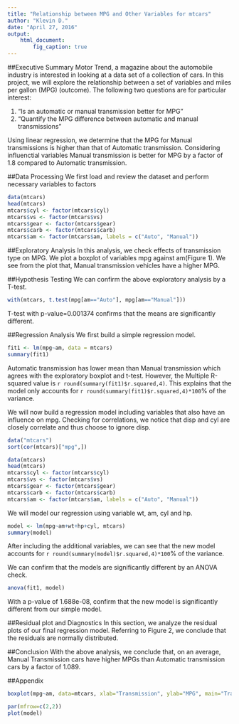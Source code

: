 ```yaml
---
title: "Relationship between MPG and Other Variables for mtcars"
author: "Klevin D."
date: "April 27, 2016"
output:
    html_document:
        fig_caption: true
---
```

##Executive Summary
Motor Trend, a magazine about the automobile industry is interested in looking at a data set of a collection of cars. In this project, we will explore the relationship between a set of variables and miles per gallon (MPG) (outcome). The following two questions are for particular interest:

1. “Is an automatic or manual transmission better for MPG”
2. "Quantify the MPG difference between automatic and manual transmissions"

Using linear regression, we determine that the MPG for Manual transmissions is higher than that of Automatic transmission. Considering influenctial variables Manual transmission is better for MPG by a factor of 1.8 compared to Automatic transmission.

##Data Processing
We first load and review the dataset and perform necessary variables to factors
```r
data(mtcars)
head(mtcars)
mtcars$cyl <- factor(mtcars$cyl)
mtcars$vs <- factor(mtcars$vs)
mtcars$gear <- factor(mtcars$gear)
mtcars$carb <- factor(mtcars$carb)
mtcars$am <- factor(mtcars$am, labels = c("Auto", "Manual"))
```

##Exploratory Analysis
In this analysis, we check effects of transmission type on MPG. We plot a boxplot of variables mpg against 
am(Figure 1). We see from the plot that, Manual transmission vehicles have a higher MPG.

##Hypothesis Testing
We can confirm the above exploratory analysis by a T-test.
```r
with(mtcars, t.test(mpg[am=="Auto"], mpg[am=="Manual"]))
```
T-test with p-value=0.001374 confirms that the means are significantly different.

##Regression Analysis
We first build a simple regression model.
```r
fit1 <- lm(mpg~am, data = mtcars)
summary(fit1)
```
Automatic transmission has lower mean than Manual transmission which agrees with the exploratory boxplot and t-test. However, the Multiple R-squared value is `r round(summary(fit1)$r.squared,4)`. This explains that the model only accounts for `r round(summary(fit1)$r.squared,4)*100`% of the variance.

We will now build a regression model including variables that also have an influence on mpg. Checking for correlations, we notice that disp and cyl are closely correlate and thus choose to ignore disp.
```r
data("mtcars")
sort(cor(mtcars)["mpg",])
```

```r
data(mtcars)
head(mtcars)
mtcars$cyl <- factor(mtcars$cyl)
mtcars$vs <- factor(mtcars$vs)
mtcars$gear <- factor(mtcars$gear)
mtcars$carb <- factor(mtcars$carb)
mtcars$am <- factor(mtcars$am, labels = c("Auto", "Manual"))
```

We will model our regression using variable wt, am, cyl and hp.
```r
model <- lm(mpg~am+wt+hp+cyl, mtcars)
summary(model)
```
After including the additional variables, we can see that the new model accounts for `r round(summary(model)$r.squared,4)*100`% of the variance.

We can confirm that the models are significantly different by an ANOVA check.
```r
anova(fit1, model)
```
With a p-value of 1.688e-08, confirm that the new model is significantly different from our simple model.

##Residual plot and Diagnostics
In this section, we analyze the residual plots of our final regression model. Referring to Figure 2, 
we conclude that the residuals are normally distributed.

##Conclusion
With the above analysis, we conclude that, on an average, Manual Transmission cars have higher MPGs than Automatic transmission cars by a factor of 1.089. 


##Appendix
```r
boxplot(mpg~am, data=mtcars, xlab="Transmission", ylab="MPG", main="Transmission vs. MPG")
```


```r
par(mfrow=c(2,2))
plot(model)
```